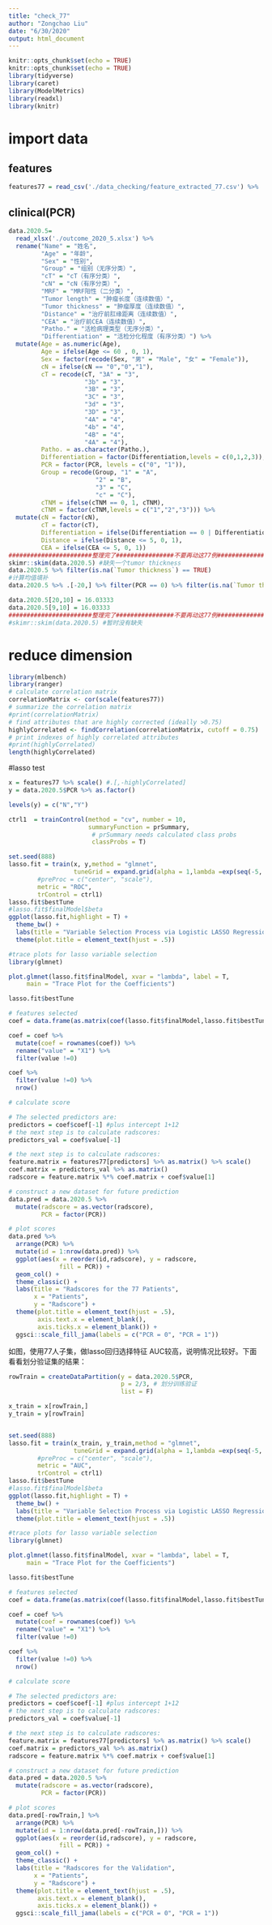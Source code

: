 ```yaml
---
title: "check_77"
author: "Zongchao Liu"
date: "6/30/2020"
output: html_document
---
```


```r
knitr::opts_chunk$set(echo = TRUE)
knitr::opts_chunk$set(echo = TRUE)
library(tidyverse)
library(caret)
library(ModelMetrics)
library(readxl)
library(knitr)
```

# import data
## features
```r
features77 = read_csv('./data_checking/feature_extracted_77.csv') %>% .[,-c(1:39)]

```


## clinical(PCR)
```r
data.2020.5= 
  read_xlsx('./outcome_2020_5.xlsx') %>%
  rename("Name" = "姓名",
         "Age" = "年龄",
         "Sex" = "性别",
         "Group" = "组别（无序分类）",
         "cT" = "cT（有序分类）",
         "cN" = "cN（有序分类）",
         "MRF" = "MRF阳性（二分类）",
         "Tumor length" = "肿瘤长度（连续数值）",
         "Tumor thickness" = "肿瘤厚度（连续数值）",
         "Distance" = "治疗前肛缘距离（连续数值）",
         "CEA" = "治疗前CEA（连续数值）",
         "Patho." = "活检病理类型（无序分类）",
         "Differentiation" = "活检分化程度（有序分类）") %>%
  mutate(Age = as.numeric(Age),
         Age = ifelse(Age <= 60 , 0, 1),
         Sex = factor(recode(Sex, "男" = "Male", "女" = "Female")),
         cN = ifelse(cN == "0","0","1"),
         cT = recode(cT, "3A" = "3", 
                     "3b" = "3",
                     "3B" = "3",
                     "3C" = "3",
                     "3d" = "3",
                     "3D" = "3",
                     "4A" = "4",
                     "4b" = "4",
                     "4B" = "4",
                     "4A" = "4"),
         Patho. = as.character(Patho.),
         Differentiation = factor(Differentiation,levels = c(0,1,2,3)),
         PCR = factor(PCR, levels = c("0", "1")),
         Group = recode(Group, "1" = "A",
                        "2" = "B",
                        "3" = "C",
                        "c" = "C"),
         cTNM = ifelse(cTNM == 0, 1, cTNM),
         cTNM = factor(cTNM,levels = c("1","2","3"))) %>%
  mutate(cN = factor(cN),
         cT = factor(cT),
         Differentiation = ifelse(Differentiation == 0 | Differentiation == 1, "0", "1" ),
         Distance = ifelse(Distance <= 5, 0, 1),
         CEA = ifelse(CEA <= 5, 0, 1))
#######################整理完了################不要再动这77例####################
skimr::skim(data.2020.5) #缺失一个tumor thickness
data.2020.5 %>% filter(is.na(`Tumor thickness`) == TRUE)
#计算均值填补
data.2020.5 %>% .[-20,] %>% filter(PCR == 0) %>% filter(is.na(`Tumor thickness`) == FALSE) %>% mutate(`Tumor thickness` = as.numeric(`Tumor thickness`)) %>% summarise(mean = mean(`Tumor thickness`)) #16.03333	

data.2020.5[20,10] = 16.03333	
data.2020.5[9,10] = 16.03333	
#######################整理完了################不要再动这77例####################
#skimr::skim(data.2020.5) #暂时没有缺失
```

# reduce dimension

```r
library(mlbench)
library(ranger)
# calculate correlation matrix
correlationMatrix <- cor(scale(features77))
# summarize the correlation matrix
#print(correlationMatrix)
# find attributes that are highly corrected (ideally >0.75)
highlyCorrelated <- findCorrelation(correlationMatrix, cutoff = 0.75)
# print indexes of highly correlated attributes
#print(highlyCorrelated)
length(highlyCorrelated)
```

#lasso test

```r

x = features77 %>% scale() #.[,-highlyCorrelated]
y = data.2020.5$PCR %>% as.factor()

levels(y) = c("N","Y")

ctrl1  = trainControl(method = "cv", number = 10,
                      summaryFunction = prSummary,
                       # prSummary needs calculated class probs
                       classProbs = T)

set.seed(888)
lasso.fit = train(x, y,method = "glmnet",
                  tuneGrid = expand.grid(alpha = 1,lambda =exp(seq(-5, -1, length=1000))),
        #preProc = c("center", "scale"),
        metric = "ROC",
        trControl = ctrl1)
lasso.fit$bestTune
#lasso.fit$finalModel$beta
ggplot(lasso.fit,highlight = T) +
  theme_bw() +
  labs(title = "Variable Selection Process via Logistic LASSO Regression") +
  theme(plot.title = element_text(hjust = .5))

#trace plots for lasso variable selection
library(glmnet)

plot.glmnet(lasso.fit$finalModel, xvar = "lambda", label = T,
     main = "Trace Plot for the Coefficients")

lasso.fit$bestTune

# features selected
coef = data.frame(as.matrix(coef(lasso.fit$finalModel,lasso.fit$bestTune$lambda)))

coef = coef %>%
  mutate(coef = rownames(coef)) %>%
  rename("value" = "X1") %>%
  filter(value !=0)

coef %>%
  filter(value !=0) %>%
  nrow()

# calculate score

# The selected predictors are:
predictors = coef$coef[-1] #plus intercept 1+12
# the next step is to calculate radscores:
predictors_val = coef$value[-1]

# the next step is to calculate radscores:
feature.matrix = features77[predictors] %>% as.matrix() %>% scale()
coef.matrix = predictors_val %>% as.matrix()
radscore = feature.matrix %*% coef.matrix + coef$value[1]

# construct a new dataset for future prediction
data.pred = data.2020.5 %>%
  mutate(radscore = as.vector(radscore),
         PCR = factor(PCR))

# plot scores
data.pred %>%
  arrange(PCR) %>%
  mutate(id = 1:nrow(data.pred)) %>%
  ggplot(aes(x = reorder(id,radscore), y = radscore,
              fill = PCR)) +
  geom_col() +
  theme_classic() +
  labs(title = "Radscores for the 77 Patients",
       x = "Patients",
       y = "Radscore") + 
  theme(plot.title = element_text(hjust = .5),
        axis.text.x = element_blank(),
        axis.ticks.x = element_blank()) +
  ggsci::scale_fill_jama(labels = c("PCR = 0", "PCR = 1"))
```

如图，使用77人子集，做lasso回归选择特征 AUC较高，说明情况比较好。下面看看划分验证集的结果：

```r
rowTrain = createDataPartition(y = data.2020.5$PCR,
                               p = 2/3, # 划分训练验证
                               list = F)

x_train = x[rowTrain,]
y_train = y[rowTrain]


set.seed(888)
lasso.fit = train(x_train, y_train,method = "glmnet",
                  tuneGrid = expand.grid(alpha = 1,lambda =exp(seq(-5, -1, length=1000))),
        #preProc = c("center", "scale"),
        metric = "AUC",
        trControl = ctrl1)
lasso.fit$bestTune
#lasso.fit$finalModel$beta
ggplot(lasso.fit,highlight = T) +
  theme_bw() +
  labs(title = "Variable Selection Process via Logistic LASSO Regression") +
  theme(plot.title = element_text(hjust = .5))

#trace plots for lasso variable selection
library(glmnet)

plot.glmnet(lasso.fit$finalModel, xvar = "lambda", label = T,
     main = "Trace Plot for the Coefficients")

lasso.fit$bestTune

# features selected
coef = data.frame(as.matrix(coef(lasso.fit$finalModel,lasso.fit$bestTune$lambda)))

coef = coef %>%
  mutate(coef = rownames(coef)) %>%
  rename("value" = "X1") %>%
  filter(value !=0)

coef %>%
  filter(value !=0) %>%
  nrow()

# calculate score

# The selected predictors are:
predictors = coef$coef[-1] #plus intercept 1+12
# the next step is to calculate radscores:
predictors_val = coef$value[-1]

# the next step is to calculate radscores:
feature.matrix = features77[predictors] %>% as.matrix() %>% scale()
coef.matrix = predictors_val %>% as.matrix()
radscore = feature.matrix %*% coef.matrix + coef$value[1]

# construct a new dataset for future prediction
data.pred = data.2020.5 %>%
  mutate(radscore = as.vector(radscore),
         PCR = factor(PCR))

# plot scores
data.pred[-rowTrain,] %>%
  arrange(PCR) %>%
  mutate(id = 1:nrow(data.pred[-rowTrain,])) %>%
  ggplot(aes(x = reorder(id,radscore), y = radscore,
              fill = PCR)) +
  geom_col() +
  theme_classic() +
  labs(title = "Radscores for the Validation",
       x = "Patients",
       y = "Radscore") + 
  theme(plot.title = element_text(hjust = .5),
        axis.text.x = element_blank(),
        axis.ticks.x = element_blank()) +
  ggsci::scale_fill_jama(labels = c("PCR = 0", "PCR = 1"))
```

